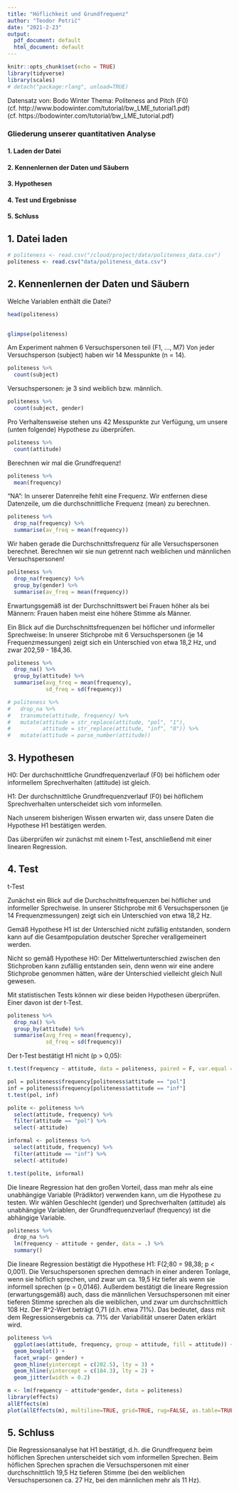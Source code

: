 ```yaml
---
title: "Höflichkeit und Grundfrequenz"
author: "Teodor Petrič"
date: "2021-2-23"
output:
  pdf_document: default
  html_document: default
---
```


```r
knitr::opts_chunk$set(echo = TRUE)
library(tidyverse)
library(scales)
# detach("package:rlang", unload=TRUE)
```

Datensatz von: Bodo Winter 
Thema: Politeness and Pitch (F0)
(cf. http://www.bodowinter.com/tutorial/bw_LME_tutorial1.pdf)
(cf. https://bodowinter.com/tutorial/bw_LME_tutorial.pdf)


### Gliederung unserer quantitativen Analyse
#### 1. Laden der Datei
#### 2. Kennenlernen der Daten und Säubern
#### 3. Hypothesen
#### 4. Test und Ergebnisse
#### 5. Schluss


## 1. Datei laden

```r
# politeness <- read.csv("/cloud/project/data/politeness_data.csv")
politeness <- read.csv("data/politeness_data.csv")

```


## 2. Kennenlernen der Daten und Säubern

Welche Variablen enthält die Datei?

```r
head(politeness)
  
```

```r
glimpse(politeness)
```


Am Experiment nahmen 6 Versuchspersonen teil (F1, ..., M7)
Von jeder Versuchsperson (subject) haben wir 14 Messpunkte (n = 14).

```r
politeness %>% 
  count(subject)
```

Versuchspersonen: je 3 sind weiblich bzw. männlich.

```r
politeness %>% 
  count(subject, gender)
```

Pro Verhaltensweise stehen uns 42 Messpunkte zur Verfügung, um unsere (unten folgende) Hypothese zu überprüfen.

```r
politeness %>% 
  count(attitude)
```

Berechnen wir mal die Grundfrequenz!

```r
politeness %>% 
  mean(frequency)
```

"NA": In unserer Datenreihe fehlt eine Frequenz. Wir entfernen diese Datenzeile, um die durchschnittliche Frequenz (mean) zu berechnen.

```r
politeness %>% 
  drop_na(frequency) %>%
  summarise(av_freq = mean(frequency))
```

Wir haben gerade die Durchschnittsfrequenz für alle Versuchspersonen berechnet. Berechnen wir sie nun getrennt nach weiblichen und männlichen Versuchspersonen!

```r
politeness %>% 
  drop_na(frequency) %>%
  group_by(gender) %>% 
  summarise(av_freq = mean(frequency))
```

Erwartungsgemäß ist der Durchschnittswert bei Frauen höher als bei Männern: Frauen haben meist eine höhere Stimme als Männer.

Ein Blick auf die Durchschnittsfrequenzen bei höflicher und informeller Sprechweise:
In unserer Stichprobe mit 6 Versuchspersonen (je 14 Frequenzmessungen) zeigt sich ein Unterschied von etwa 18,2 Hz, und zwar 202,59 - 184,36.

```r
politeness %>% 
  drop_na() %>% 
  group_by(attitude) %>% 
  summarise(avg_freq = mean(frequency),
            sd_freq = sd(frequency))

```


```r
# politeness %>% 
#   drop_na %>% 
#   transmute(attitude, frequency) %>% 
#   mutate(attitude = str_replace(attitude, "pol", "1"),
#          attitude = str_replace(attitude, "inf", "0")) %>% 
#   mutate(attitude = parse_number(attitude))

```


## 3. Hypothesen

H0: Der durchschnittliche Grundfrequenzverlauf (F0) bei höflichem oder informellem Sprechverhalten (attitude) ist gleich.

H1: Der durchschnittliche Grundfrequenzverlauf (F0) bei höflichem Sprechverhalten unterscheidet sich vom informellen.

Nach unserem bisherigen Wissen erwarten wir, dass unsere Daten die Hypothese H1 bestätigen werden.

Das überprüfen wir zunächst mit einem t-Test, anschließend mit einer linearen Regression.


## 4. Test

t-Test

Zunächst ein Blick auf die Durchschnittsfrequenzen bei höflicher und informeller Sprechweise.
In unserer Stichprobe mit 6 Versuchspersonen (je 14 Frequenzmessungen) zeigt sich ein Unterschied von etwa 18,2 Hz. 

Gemäß Hypothese H1 ist der Unterschied nicht zufällig entstanden, sondern kann auf die Gesamtpopulation deutscher Sprecher verallgemeinert werden. 

Nicht so gemäß Hypothese H0: Der Mittelwertunterschied zwischen den Stichproben kann zufällig entstanden sein, denn wenn wir eine andere Stichprobe genommen hätten, wäre der Unterschied vielleicht gleich Null gewesen.

Mit statistischen Tests können wir diese beiden Hypothesen überprüfen. Einer davon ist der t-Test.

```r
politeness %>% 
  drop_na() %>% 
  group_by(attitude) %>% 
  summarise(avg_freq = mean(frequency),
            sd_freq = sd(frequency))

```

Der t-Test bestätigt H1 nicht (p > 0,05):

```r
t.test(frequency ~ attitude, data = politeness, paired = F, var.equal = T)

```


```r
pol = politeness$frequency[politeness$attitude == "pol"]
inf = politeness$frequency[politeness$attitude == "inf"]
t.test(pol, inf)

```


```r
polite <- politeness %>% 
  select(attitude, frequency) %>% 
  filter(attitude == "pol") %>% 
  select(-attitude)

informal <- politeness %>% 
  select(attitude, frequency) %>% 
  filter(attitude == "inf") %>% 
  select(-attitude)

t.test(polite, informal)

```


Die lineare Regression hat den großen Vorteil, dass man mehr als eine unabhängige Variable (Prädiktor) verwenden kann, um die Hypothese zu testen. Wir wählen Geschlecht (gender) und Sprechverhalten (attitude) als unabhängige Variablen, der Grundfrequenzverlauf (frequency) ist die abhängige Variable.

```r
politeness %>% 
  drop_na %>% 
  lm(frequency ~ attitude + gender, data = .) %>% 
  summary()
```

Die lineare Regression bestätigt die Hypothese H1: F(2;80 = 98,38; p < 0,001).
Die Versuchspersonen sprechen demnach in einer anderen Tonlage, wenn sie höflich sprechen, und zwar um ca. 19,5 Hz tiefer als wenn sie informell sprechen (p = 0,0146). 
Außerdem bestätigt die lineare Regression (erwartungsgemäß) auch, dass die männlichen Versuchspersonen mit einer tieferen Stimme sprechen als die weiblichen, und zwar um durchschnittlich 108 Hz. 
Der R^2-Wert beträgt 0,71 (d.h. etwa 71%). Das bedeutet, dass mit dem Regressionsergebnis ca. 71% der Variabilität unserer Daten erklärt wird. 

```r
politeness %>% 
  ggplot(aes(attitude, frequency, group = attitude, fill = attitude)) +
  geom_boxplot() +
  facet_wrap(~ gender) +
  geom_hline(yintercept = c(202.5), lty = 3) +
  geom_hline(yintercept = c(184.3), lty = 2) +
  geom_jitter(width = 0.2)

```

```r
m <- lm(frequency ~ attitude*gender, data = politeness)
library(effects)
allEffects(m)
plot(allEffects(m), multiline=TRUE, grid=TRUE, rug=FALSE, as.table=TRUE)

```


## 5. Schluss

Die Regressionsanalyse hat H1 bestätigt, d.h. die Grundfrequenz beim höflichen Sprechen unterscheidet sich vom informellen Sprechen. Beim höflichen Sprechen sprachen die Versuchspersonen mit einer durchschnittlich 19,5 Hz tieferen Stimme (bei den weiblichen Versuchspersonen ca. 27 Hz, bei den männlichen mehr als 11 Hz).
